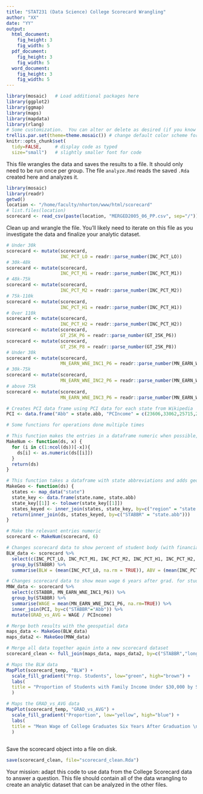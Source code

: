 ```yaml
---
title: "STAT231 (Data Science) College Scorecard Wrangling"
author: "XX"
date: "YY"
output:
  html_document:
    fig_height: 3
    fig_width: 5
  pdf_document:
    fig_height: 3
    fig_width: 5
  word_document:
    fig_height: 3
    fig_width: 5
---
```


```r
library(mosaic)   # Load additional packages here 
library(ggplot2)
library(ggmap)
library(maps)
library(mapdata)
library(rlang)
# Some customization.  You can alter or delete as desired (if you know what you are doing).
trellis.par.set(theme=theme.mosaic()) # change default color scheme for lattice
knitr::opts_chunk$set(
  tidy=FALSE,     # display code as typed
  size="small")   # slightly smaller font for code
```

This file wrangles the data and saves the results to a file.  It should only need to be run once per group. 
The file `analyze.Rmd` reads the saved `.Rda` created here and analyzes it.

```r
library(mosaic)
library(readr)
getwd()
location <- "/home/faculty/nhorton/www/html/scorecard"
# list.files(location)
scorecard <- read_csv(paste(location, "MERGED2005_06_PP.csv", sep="/"))
```

Clean up and wrangle the file. You'll likely need to iterate on this file as you investigate the data and finalize your analytic dataset.

```r
# Under 30k
scorecard <- mutate(scorecard, 
                    INC_PCT_LO = readr::parse_number(INC_PCT_LO))
# 30k-48k
scorecard <- mutate(scorecard, 
                    INC_PCT_M1 = readr::parse_number(INC_PCT_M1))
# 48k-75k
scorecard <- mutate(scorecard, 
                    INC_PCT_M2 = readr::parse_number(INC_PCT_M2))
# 75k-110k
scorecard <- mutate(scorecard, 
                    INC_PCT_H1 = readr::parse_number(INC_PCT_H1))
# Over 110k
scorecard <- mutate(scorecard, 
                    INC_PCT_H2 = readr::parse_number(INC_PCT_H2))
scorecard <- mutate(scorecard, 
                    GT_25K_P6 = readr::parse_number(GT_25K_P6))
scorecard <- mutate(scorecard, 
                    GT_25K_P8 = readr::parse_number(GT_25K_P8))
# Under 30k
scorecard <- mutate(scorecard, 
                    MN_EARN_WNE_INC1_P6 = readr::parse_number(MN_EARN_WNE_INC1_P6))
# 30k-75k
scorecard <- mutate(scorecard, 
                    MN_EARN_WNE_INC2_P6 = readr::parse_number(MN_EARN_WNE_INC2_P6))
# above 75k
scorecard <- mutate(scorecard, 
                    MN_EARN_WNE_INC3_P6 = readr::parse_number(MN_EARN_WNE_INC3_P6))
```


```r
# Creates PCI data frame using PCI data for each state from Wikipedia
PCI <- data.frame("Abb" = state.abb, "PCIncome" = c(23606,33062,25715,22883,30441,32357,39373,30488,26582,25615,29736,23938,30417,25140,28361,27870,23684,24800,27978,36338,36593,26613,32638,21036,26126,25989,27446,25773,34691,37288,23683,33095,25774,33071,26937,25229,27646,29220,30830,24596,26959,24922,27125,24877,29178,34052,31841,22714,28213,29698))
```

```r
# Some functions for operations done multiple times

# This function makes the entries in a dataframe numeric when possible, excepting a specif column number x
MakeNum <- function(ds, x) {
  for (i in c(1:ncol(ds))[-x]){
    ds[i] <- as.numeric(ds[[i]])
  }
  return(ds)
}

# This function takes a dataframe with state abbreviations and adds geospatial data for each state
MakeGeo <- function(ds) {
  states <- map_data("state")
  state_key <- data.frame(state.name, state.abb)
  state_key[[1]] <- tolower(state_key[[1]])
  states_keyed <- inner_join(states, state_key, by=c("region" = "state.name"))
  return(inner_join(ds, states_keyed, by=c("STABBR" = "state.abb")))
}

```

```r
# Make the relevant entries numeric
scorecard <- MakeNum(scorecard, 6)

# Changes scorecard data to show percent of student body (with financial aid) with a family income under 30k
BLW_data <- scorecard %>%
  select(c(INC_PCT_LO, INC_PCT_M1, INC_PCT_M2, INC_PCT_H1, INC_PCT_H2, STABBR)) %>%
  group_by(STABBR) %>%
  summarise(BLW = (mean(INC_PCT_LO, na.rm = TRUE)), ABV = (mean(INC_PCT_H1, na.rm = TRUE)+mean(INC_PCT_H2, na.rm = TRUE)+mean(INC_PCT_M2, na.rm = TRUE)+mean(INC_PCT_M1, na.rm = TRUE)))

# Changes scorecard data to show mean wage 6 years after grad. for students with family income under 30k, then adjusts this value for PCI
MNW_data <- scorecard %>%
  select(c(STABBR, MN_EARN_WNE_INC1_P6)) %>%
  group_by(STABBR) %>%
  summarise(WAGE = mean(MN_EARN_WNE_INC1_P6, na.rm=TRUE)) %>%
  inner_join(PCI, by=c("STABBR"="Abb")) %>%
  mutate(GRAD_vs_AVG = WAGE / PCIncome)

# Merge both results with the geospatial data
maps_data <- MakeGeo(BLW_data)
maps_data2 <- MakeGeo(MNW_data)

# Merge all data together again into a new scorecard dataset
scorecard_clean <- full_join(maps_data, maps_data2, by=c("STABBR","long","lat","group","order","region","subregion")) 

```

```r
# Maps the BLW data
MapPlot(scorecard_temp, "BLW") +
  scale_fill_gradient("Prop. Students", low="green", high="brown") +
  labs(
  title = "Proportion of Students with Family Income Under $30,000 by State"
  )

# Maps the GRAD_vs_AVG data
MapPlot(scorecard_temp, "GRAD_vs_AVG") +
  scale_fill_gradient("Proportion", low="yellow", high="blue") +
  labs(
  title = "Mean Wage of College Graduates Six Years After Graduation \n As Proportion of Per-Capita Income for State"  
  )
  
```

Save the scorecard object into a file on disk. 
```r
save(scorecard_clean, file="scorecard_clean.Rda")
```

Your mission: adapt this code to use data from the College Scorecard data to answer a question.  This file should contain all of the data wrangling to create an analytic dataset that can be analyzed in the other files.